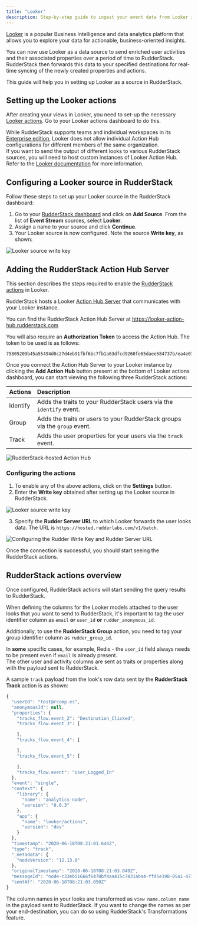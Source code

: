 ```yaml
---
title: "Looker"
description: Step-by-step guide to ingest your event data from Looker into RudderStack.
---
```


[Looker](https://looker.com/) is a popular Business Intelligence and data analytics platform that allows you to explore your data for actionable, business-oriented insights.

You can now use Looker as a data source to send enriched user activities and their associated properties over a period of time to RudderStack. RudderStack then forwards this data to your specified destinations for real-time syncing of the newly created properties and actions.

This guide will help you in setting up Looker as a source in RudderStack.

## Setting up the Looker actions

After creating your views in Looker, you need to set-up the necessary [Looker actions](https://docs.looker.com/admin-options/platform/actions). Go to your Looker actions dashboard to do this.

<div class="warningBlock">
While RudderStack supports teams and individual workspaces in its <a href="https://rudderstack.com/pricing/">Enterprise edition</a>, Looker does not allow individual Action Hub configurations for different members of the same organization.
</div>

<div class="infoBlock">
If you want to send the output of different looks to various RudderStack sources, you will need to host custom instances of Looker Action Hub. Refer to the <a href="https://docs.looker.com/sharing-and-publishing/action-hub#setting_up_a_local_action_hub_server">Looker documentation</a> for more information.
</div>

## Configuring a Looker source in RudderStack

Follow these steps to set up your Looker source in the RudderStack dashboard:

1. Go to your [RudderStack dashboard](https://app.rudderstack.com/) and click on **Add Source**. From the list of **Event Stream** sources, select **Looker**.
2. Assign a name to your source and click **Continue**.
3. Your Looker source is now configured. Note the source **Write key**, as shown:

<img src="../../assets/event-stream-sources/looker-write-key.png" alt="Looker source write key" />

## Adding the RudderStack Action Hub Server

This section describes the steps required to enable the [RudderStack actions](https://github.com/rudderlabs/actions) in Looker.

RudderStack hosts a Looker [Action Hub Server](https://docs.looker.com/sharing-and-publishing/action-hub#writing_an_action) that communicates with your Looker instance.

<div class="infoBlock">
You can find the RudderStack Action Hub Server at <a href="https://looker-action-hub.rudderstack.com">https://looker-action-hub.rudderstack.com</a>
</div>

You will also require an **Authorization Token** to access the Action Hub. The token to be used is as follows:

```text
75805209b45a55494d0c27d4eb91fbf6bc7fb1a63dfcd9260fe65daee584737b/ea4e074e71c1af9c07bf71f69c1addf7b9a30d458bd7aea4b4e60d6a6a122277b59210186edb7cf21a5ff53a29c68fb89ff5aaf5019570c8a5131484a11e2e3e
```

Once you connect the Action Hub Server to your Looker instance by clicking the **Add Action Hub** button present at the bottom of Looker actions dashboard, you can start viewing the following three RudderStack actions:

| Actions | Description |
| :---- | :------| 
| Identify | Adds the traits to your RudderStack users via the `identify` event. |
| Group | Adds the traits or users to your RudderStack groups via the `group` event. |
| Track | Adds the user properties for your users via the `track` event. |

<img src="../../assets/event-stream-sources/looker-3.png" alt="RudderStack-hosted Action Hub" />

### Configuring the actions

1. To enable any of the above actions, click on the **Settings** button. 
2. Enter the **Write key** obtained after <Link to="#configuring-a-looker-source-in-rudderstack">setting up the Looker source</Link> in RudderStack.

<img src="../../assets/event-stream-sources/looker-2.png" alt="Looker source write key" />

3. Specify the **Rudder Server URL** to which Looker forwards the user looks data. The URL is `https://hosted.rudderlabs.com/v1/batch`.

<img src="../../assets/event-stream-sources/looker-4.png" alt="Configuring the Rudder Write Key and Rudder Server URL" />

Once the connection is successful, you should start seeing the RudderStack actions.

## RudderStack actions overview

Once configured, RudderStack actions will start sending the query results to RudderStack.

When defining the columns for the Looker models attached to the user looks that you want to send to RudderStack, it's important to tag the user identifier column as `email` **or** `user_id` **or** `rudder_anonymous_id`. 

Additionally, to use the **RudderStack Group** action, you need to tag your group identifier column as `rudder_group_id`.

<div class="infoBlock">
In <strong>some</strong> specific cases, for example, Redis - the <code class="inline-code">user_id</code> field always needs to be present even if <code class="inline-code">email</code> is already present.
</div>

<div class="infoBlock">
The other user and activity columns are sent as traits or properties along with the payload sent to RudderStack.
</div>

A sample `track` payload from the look's row data sent by the **RudderStack Track** action is as shown:

```javascript
{
  "userId": "test@rcomp.es",
  "anonymousId": null,
  "properties": {
    "tracks_flow.event_2": "Destination_Clicked",
    "tracks_flow.event_3": [

    ],
    "tracks_flow.event_4": [

    ],
    "tracks_flow.event_5": [

    ],
    "tracks_flow.event": "User_Logged_In"
  },
  "event": "single",
  "context": {
    "library": {
      "name": "analytics-node",
      "version": "0.0.3"
    },
    "app": {
      "name": "looker/actions",
      "version": "dev"
    }
  },
  "timestamp": "2020-06-18T08:21:01.644Z",
  "type": "track",
  "_metadata": {
    "nodeVersion": "12.13.0"
  },
  "originalTimestamp": "2020-06-18T08:21:03.049Z",
  "messageId": "node-c33eb51666f6470bf4aa415c7431aba4-ffd5e198-05a1-477a-9c2c-85be30749b8b",
  "sentAt": "2020-06-18T08:21:03.050Z"
}
```

<div class="infoBlock">
The column names in your looks are transformed as <code class="inline-code">view name.column name</code> in the payload sent to RudderStack. If you want to change the names as per your end-destination, you can do so using RudderStack's <Link to="/transformations/">Transformations</Link> feature.
</div>